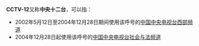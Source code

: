 '''CCTV-12'''又称'''中央十二台'''，可以指：

* 2002年5月12日至2004年12月28日期间使用该呼号的[[中国中央电视台西部频道|中国中央电视台西部频道]]
* 2004年12月28日起使用该呼号的[[中国中央电视台社会与法频道|中国中央电视台社会与法频道]]

{{disambig|cat=字母数字组合消歧义}}